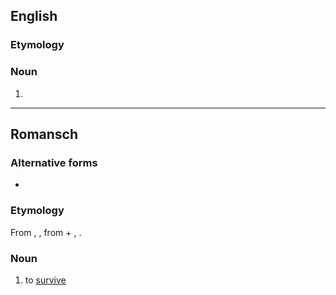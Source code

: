 ==English==

===Etymology===
{{suffix|en|survive|er}}

===Noun===
{{en-noun}}

# {{dated form of|en|survivor}}

----

==Romansch==

===Alternative forms===
* {{qualifier|Surmiran}} {{l|rm|surveiver}}

===Etymology===
From {{inh|rm|LL.|supervīvō}}, {{m|la|supervīvere||outlive; survive}}, from {{der|rm|la|super||over}} + {{m|la|vīvō}}, {{m|la|vīvere||live}}.

===Noun===
{{rm-verb}}

# {{lb|rm|Rumantsch Grischun|Sursilvan|Sutsilvan|Puter|Vallader}} to [[survive]]
